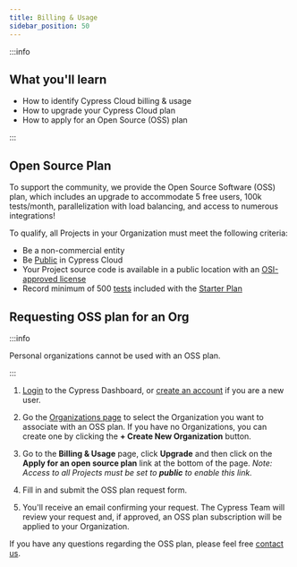 ```yaml
---
title: Billing & Usage
sidebar_position: 50
---
```


:::info

## <Icon name="graduation-cap" /> What you'll learn

- How to identify Cypress Cloud billing & usage
- How to upgrade your Cypress Cloud plan
- How to apply for an Open Source (OSS) plan

:::

<DocsImage
  src="/img/app/cloud/billing/billing-and-usage-results.jpg"
  alt="Billing and Usage Results"
/>

## Open Source Plan

To support the community, we provide the Open Source Software (OSS) plan, which includes an upgrade to accommodate 5 free users, 100k tests/month, parallelization with load balancing, and access to numerous integrations!

To qualify, all Projects in
your Organization must meet the following criteria:

- Be a non-commercial entity
- Be [Public](https://on.cypress.io/projects#Change-project-access) in Cypress
  Cloud
- Your Project source code is available in a public location with an
  [OSI-approved license](https://opensource.org/licenses)
- Record minimum of 500
  [tests](https://on.cypress.io/cloud-faq#What-counts-as-a-test-result) included
  with the [Starter Plan](https://www.cypress.io/pricing)

## Requesting OSS plan for an Org

:::info

<Icon name="exclamation-triangle" /> Personal organizations cannot be used with an
OSS plan.

:::

1. [Login](https://on.cypress.io/dashboard) to the Cypress Dashboard, or
   [create an account](https://on.cypress.io/dashboard) if you are a new user.

2. Go the [Organizations page](https://on.cypress.io/dashboard/organizations) to
   select the Organization you want to associate with an OSS plan. If you have
   no Organizations, you can create one by clicking the **+ Create New
   Organization** button.

   <DocsImage
     src="/img/app/cloud/organizations/oss-plan-2-select-org.jpg"
     alt="Select or add organization"
     width="80%"
   />

3. Go to the **Billing & Usage** page, click **Upgrade** and then click on the
   **Apply for an open source plan** link at the bottom of the page. _Note:
   Access to all Projects must be set to **public** to enable this link._

   <DocsImage
     src="/img/app/cloud/organizations/oss-plan-3-billing.jpg"
     alt="Upgrade Plan"
   />

4. Fill in and submit the OSS plan request form.

   <DocsImage
     src="/img/app/cloud/organizations/oss-plan-5-billing.jpg"
     alt="OSS plan request form"
   />

5. You'll receive an email confirming your request. The Cypress Team will review
   your request and, if approved, an OSS plan subscription will be applied to
   your Organization.

If you have any questions regarding the OSS plan, please feel free
[contact us](mailto:hello@cypress.io).
